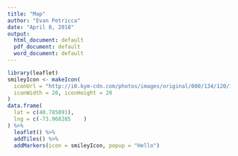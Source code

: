 ---
title: "Map"
author: "Evan Petricca"
date: "April 8, 2018"
output:
  html_document: default
  pdf_document: default
  word_document: default
---


```{R, learflet}
library(leaflet)
smileyIcon <- makeIcon(
  iconUrl = "http://i0.kym-cdn.com/photos/images/original/000/134/120/1307972373001.png",
  iconWidth = 20, iconHeight = 20
)
data.frame(
  lat = c(40.785091),
  lng = c(-73.968285	)
) %>% 
  leaflet() %>% 
  addTiles() %>% 
  addMarkers(icon = smileyIcon, popup = "Hello")


```

